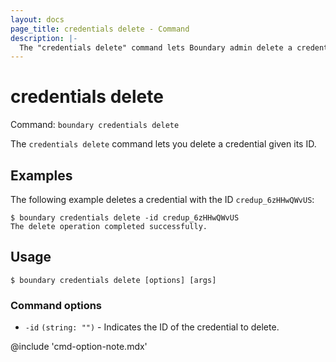 ```yaml
---
layout: docs
page_title: credentials delete - Command
description: |-
  The "credentials delete" command lets Boundary admin delete a credential resource.
---
```


# credentials delete

Command: `boundary credentials delete`

The `credentials delete` command lets you delete a credential given its ID.

## Examples

The following example deletes a credential with the ID `credup_6zHHwQWvUS`:

```shell-session
$ boundary credentials delete -id credup_6zHHwQWvUS
The delete operation completed successfully.
```

## Usage

<CodeBlockConfig hideClipboard>

```shell-session
$ boundary credentials delete [options] [args]
```

</CodeBlockConfig>

### Command options

- `-id` `(string: "")` - Indicates the ID of the credential to delete.

@include 'cmd-option-note.mdx'
